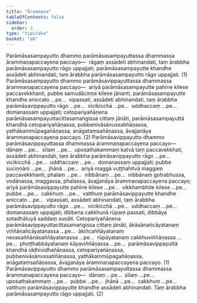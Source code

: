 ```yaml
---
title: "Ārammaṇa"
tableOfContents: false
sidebar:
  order: 3
type: "tipitaka"
basket: "ab"
---
```



<DynamicBreadcrumb />

<Division number="64">

<Paragraph number="2247">
Parāmāsasampayutto dhammo parāmāsasampayuttassa dhammassa ārammaṇapaccayena paccayo—  rāgaṃ assādeti abhinandati, taṃ ārabbha parāmāsasampayutto rāgo uppajjati; parāmāsasampayutte khandhe assādeti abhinandati, taṃ ārabbha parāmāsasampayutto rāgo uppajjati. (1)
</Paragraph>

<Paragraph number="2248">
Parāmāsasampayutto dhammo parāmāsavippayuttassa dhammassa ārammaṇapaccayena paccayo—  ariyā parāmāsasampayutte pahīne kilese paccavekkhanti, pubbe samudāciṇṇe kilese jānanti, parāmāsasampayutte khandhe aniccato …pe…  vipassati, assādeti abhinandati, taṃ ārabbha parāmāsavippayutto rāgo …pe…  vicikicchā …pe…  uddhaccaṃ …pe…  domanassaṃ uppajjati; cetopariyañāṇena parāmāsasampayuttacittasamaṅgissa cittaṃ jānāti, parāmāsasampayuttā khandhā cetopariyañāṇassa, pubbenivāsānussatiñāṇassa, yathākammūpagañāṇassa, anāgataṃsañāṇassa, āvajjanāya ārammaṇapaccayena paccayo. (2)
</Paragraph>

</Division>
<Division number="65">

<Paragraph number="2249">
Parāmāsavippayutto dhammo parāmāsavippayuttassa dhammassa ārammaṇapaccayena paccayo—  dānaṃ …pe…  sīlaṃ …pe…  uposathakammaṃ katvā taṃ paccavekkhati, assādeti abhinandati, taṃ ārabbha parāmāsavippayutto rāgo …pe…  vicikicchā …pe…  uddhaccaṃ …pe…  domanassaṃ uppajjati; pubbe suciṇṇāni …pe…  jhānā …pe…  ariyā maggā vuṭṭhahitvā maggaṃ paccavekkhanti, phalaṃ …pe…  nibbānaṃ …pe…  nibbānaṃ gotrabhussa, vodānassa, maggassa, phalassa, āvajjanāya ārammaṇapaccayena paccayo; ariyā parāmāsavippayutte pahīne kilese …pe…  vikkhambhite kilese …pe…  pubbe …pe…  cakkhuṃ …pe…  vatthuṃ parāmāsavippayutte khandhe aniccato …pe…  vipassati, assādeti abhinandati, taṃ ārabbha parāmāsavippayutto rāgo …pe…  vicikicchā …pe…  uddhaccaṃ …pe…  domanassaṃ uppajjati; dibbena cakkhunā rūpaṃ passati, dibbāya sotadhātuyā saddaṃ suṇāti. Cetopariyañāṇena parāmāsavippayuttacittasamaṅgissa cittaṃ jānāti, ākāsānañcāyatanaṃ viññāṇañcāyatanassa …pe…  ākiñcaññāyatanaṃ nevasaññānāsaññāyatanassa …pe…  rūpāyatanaṃ cakkhuviññāṇassa …pe…  phoṭṭhabbāyatanaṃ kāyaviññāṇassa …pe…  parāmāsavippayuttā khandhā iddhividhañāṇassa, cetopariyañāṇassa, pubbenivāsānussatiñāṇassa, yathākammūpagañāṇassa, anāgataṃsañāṇassa, āvajjanāya ārammaṇapaccayena paccayo. (1)
</Paragraph>

<Paragraph number="2250">
Parāmāsavippayutto dhammo parāmāsasampayuttassa dhammassa ārammaṇapaccayena paccayo—  dānaṃ …pe…  sīlaṃ …pe…  uposathakammaṃ …pe…  pubbe …pe…  jhānā …pe…  cakkhuṃ …pe…  vatthuṃ parāmāsavippayutte khandhe assādeti abhinandati. Taṃ ārabbha parāmāsasampayutto rāgo uppajjati. (2)
</Paragraph>
</Division>